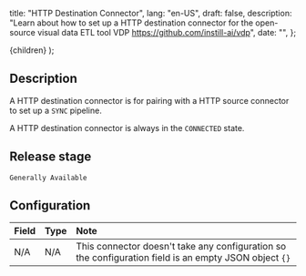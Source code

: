   title: "HTTP Destination Connector",
  lang: "en-US",
  draft: false,
  description:
    "Learn about how to set up a HTTP destination connector for the open-source visual data ETL tool VDP https://github.com/instill-ai/vdp",
  date: "",
};

  <DocsLayout meta={meta}>{children}</DocsLayout>
);

## Description

A HTTP destination connector is for pairing with a HTTP source connector to set up a `SYNC` pipeline.

A HTTP destination connector is always in the `CONNECTED` state.

## Release stage

`Generally Available`

## Configuration

| Field | Type | Note                                                                                                  |
| :---- | :--- | :---------------------------------------------------------------------------------------------------- |
| N/A   | N/A  | This connector doesn't take any configuration so the configuration field is an empty JSON object `{}` |
